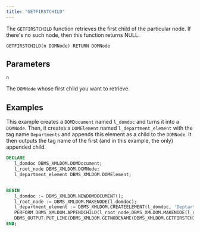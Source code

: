```yaml
---
title: "GETFIRSTCHILD"
---
```


The `GETFIRSTCHILD` function retrieves the first child of the particular node. If there's no such node, then this function returns NULL.

```
GETFIRSTCHILD(n DOMNode) RETURN DOMNode
```

## Parameters

`n`

The `DOMNode` whose first child you want to retrieve.

## Examples

This example creates a `DOMDocument` named `l_domdoc` and turns it into a `DOMNode`. Then, it creates a `DOMElement` named `l_department_element` with the tag name `Departments` and appends this element as a child to the `DOMNode`. It then outputs the tag name of the first (and in this example, the only) appended child.

```sql
DECLARE
   l_domdoc DBMS_XMLDOM.DOMDocument;
   l_root_node DBMS_XMLDOM.DOMNode;
   l_department_element DBMS_XMLDOM.DOMElement;


BEGIN
   l_domdoc := DBMS_XMLDOM.NEWDOMDOCUMENT();
   l_root_node := DBMS_XMLDOM.MAKENODE(l_domdoc);
   l_department_element := DBMS_XMLDOM.CREATEELEMENT(l_domdoc, 'Deptartments' );
   PERFORM DBMS_XMLDOM.APPENDCHILD(l_root_node,DBMS_XMLDOM.MAKENODE(l_department_element));
   DBMS_OUTPUT.PUT_LINE(DBMS_XMLDOM.GETNODENAME(DBMS_XMLDOM.GETFIRSTCHILD(l_root_node)));
END;
```